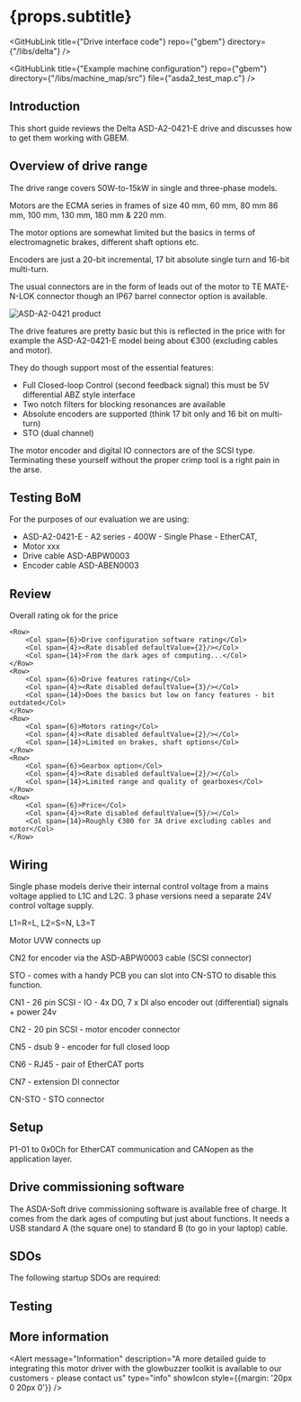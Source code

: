 
# {props.subtitle}

<GitHubLink title={"Drive interface code"} repo={"gbem"} directory={"/libs/delta"} />

<GitHubLink title={"Example machine configuration"} repo={"gbem"} directory={"/libs/machine_map/src"} file={"asda2_test_map.c"} />


## Introduction

This short guide reviews the Delta ASD-A2-0421-E drive and discusses how to get them working with GBEM. 

## Overview of drive range

The drive range covers 50W-to-15kW in single and three-phase models.

Motors are the ECMA series in frames of size 40 mm, 60 mm, 80 mm 86 mm, 100 mm, 130 mm, 180 mm & 220 mm.

The motor options are somewhat limited but the basics in terms of electromagnetic brakes, different shaft options etc. 

Encoders are just a 20-bit incremental, 17 bit absolute single turn and 16-bit multi-turn.

The usual connectors are in the form of leads out of the motor to TE MATE-N-LOK connector though an IP67 barrel connector option is available.


<Image meta={asd_a2_0421_e_product_shot} alt="ASD-A2-0421 product" maxWidth={500} />


The drive features are pretty basic but this is reflected in the price with for example the ASD-A2-0421-E model being about €300 (excluding cables and motor).

They do though support most of the essential features:

* Full Closed-loop Control (second feedback signal) this must be 5V differential ABZ style interface 
* Two notch filters for blocking resonances are available
* Absolute encoders are supported (think 17 bit only and 16 bit on multi-turn)
* STO (dual channel)

The motor encoder and digital IO connectors are of the SCSI type. Terminating these yourself without the proper crimp tool is a right pain in the arse.

## Testing BoM
For the purposes of our evaluation we are using:

* ASD-A2-0421-E - A2 series - 400W - Single Phase - EtherCAT,
* Motor xxx
* Drive cable ASD-ABPW0003
* Encoder cable ASD-ABEN0003


## Review

<div style={{margin:"20px"}}>
    <Row>
        <Col span={6}>Overall rating</Col>
        <Col span={4}><Rate disabled defaultValue={3}/></Col>
        <Col span={14}>ok for the price</Col>
    </Row>

    <Row>
        <Col span={6}>Drive configuration software rating</Col>
        <Col span={4}><Rate disabled defaultValue={2}/></Col>
        <Col span={14}>From the dark ages of computing...</Col>
    </Row>
    <Row>
        <Col span={6}>Drive features rating</Col>
        <Col span={4}><Rate disabled defaultValue={3}/></Col>
        <Col span={14}>Does the basics but low on fancy features - bit outdated</Col>
    </Row>
    <Row>
        <Col span={6}>Motors rating</Col>
        <Col span={4}><Rate disabled defaultValue={2}/></Col>
        <Col span={14}>Limited on brakes, shaft options</Col>
    </Row>
    <Row>
        <Col span={6}>Gearbox option</Col>
        <Col span={4}><Rate disabled defaultValue={2}/></Col>
        <Col span={14}>Limited range and quality of gearboxes</Col>
    </Row>
    <Row>
        <Col span={6}>Price</Col>
        <Col span={4}><Rate disabled defaultValue={5}/></Col>
        <Col span={14}>Roughly €300 for 3A drive excluding cables and motor</Col>
    </Row>
</div>


## Wiring

Single phase models derive their internal control voltage from a mains voltage applied to L1C and L2C. 3 phase versions need a separate 24V control voltage supply.



L1=R=L, L2=S=N, L3=T



Motor UVW connects up

CN2 for encoder via the ASD-ABPW0003 cable (SCSI connector)



STO - comes with a handy PCB  you can slot into CN-STO to disable this function.



CN1 - 26 pin SCSI - IO - 4x DO, 7 x DI also encoder out (differential) signals + power 24v

CN2 - 20 pin SCSI - motor encoder connector 

CN5 - dsub 9 - encoder for full closed loop

CN6 - RJ45 - pair of EtherCAT ports

CN7 - extension DI connector

CN-STO - STO connector

## Setup

P1-01 to 0x0Ch for EtherCAT communication and CANopen as the application layer.

## Drive commissioning software

The ASDA-Soft drive commissioning software is available free of charge. It comes from the dark ages of computing but just about functions. It needs a USB standard A (the square one) to standard B (to go in your laptop) cable.


## SDOs

The following startup SDOs are required:


## Testing

<YoutubeEmbed embedId="" />

## More information

<Alert message="Information" description="A more detailed guide to integrating this motor driver with the glowbuzzer toolkit is available to our customers - please contact us" type="info" showIcon style={{margin: '20px 0 20px 0'}} />